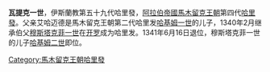 {{unreferenced|time=2020-05-31T04:21:16+00:00}}
{{NoteTA
|G1=伊斯蘭
}}{{Infobox monarch
| name            =穆斯塔克菲
| reign           =1340年2月 – 1341年6月16日
| full name       =
| titles          =
| predecessor     =[[穆斯塔克菲一世|穆斯塔克菲一世]]
| successor       =[[哈基姆二世|哈基姆二世]]
| royal house     =
| dynasty         =[[馬木留克王朝|馬木留克王朝]]
| father          =艾哈迈德（[[哈基姆一世|哈基姆一世]]之子）
| issue          =[[瓦提克二世|瓦提克二世]]、[[穆阿台绥姆二世|穆阿台绥姆二世]]
| birth_date   =
| death_date   =
|}}
'''瓦提克一世'''，伊斯蘭教第五十九代哈里發，[[阿拉伯帝國|阿拉伯帝國]][[馬木留克王朝|馬木留克王朝]]第四代[[哈里發|哈里發]]。父亲艾哈迈德是馬木留克王朝第二代哈里发[[哈基姆一世|哈基姆一世]]的儿子，1340年2月继承伯父[[穆斯塔克菲一世|穆斯塔克菲一世]]在[[开罗|开罗]]成为哈里发。1341年6月16日退位，穆斯塔克菲一世的儿子[[哈基姆二世|哈基姆二世]]即位。

{{s-start}}
{{s-hou|[[馬木留克王朝|馬木留克王朝]]||？||？}}
{{s-rel|su}}
{{s-bef|before=[[穆斯塔克菲一世|穆斯塔克菲一世]]}}
{{s-ttl|title=[[伊斯蘭教|伊斯蘭教]]第五十九代[[哈里發列表|哈里發]]|years=1340年－1341年}}
{{s-aft|after=[[哈基姆二世|哈基姆二世]]}}
{{s-end}}
{{Abbasids}}
{{Authority control}}
[[Category:馬木留克王朝哈里發|Category:馬木留克王朝哈里發]]